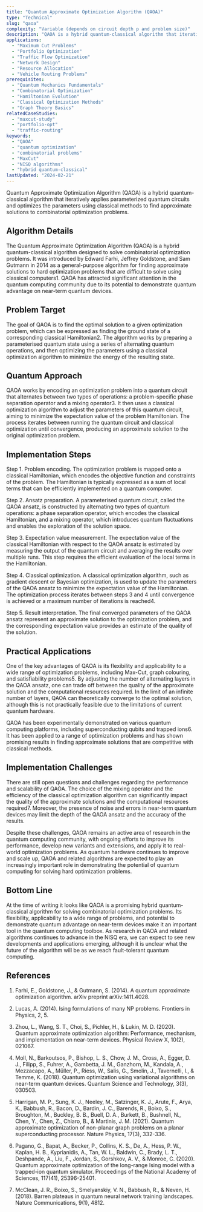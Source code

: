 ```yaml
---
title: "Quantum Approximate Optimization Algorithm (QAOA)"
type: "Technical"
slug: "qaoa"
complexity: "Variable (depends on circuit depth p and problem size)"
description: "QAOA is a hybrid quantum-classical algorithm that iteratively applies parameterized quantum circuits and optimizes the parameters using classical methods to find approximate solutions to combinatorial optimization problems."
applications:
  - "Maximum Cut Problems"
  - "Portfolio Optimization"
  - "Traffic Flow Optimization"
  - "Network Design"
  - "Resource Allocation"
  - "Vehicle Routing Problems"
prerequisites:
  - "Quantum Mechanics Fundamentals"
  - "Combinatorial Optimization"
  - "Hamiltonian Evolution"
  - "Classical Optimization Methods"
  - "Graph Theory Basics"
relatedCaseStudies:
  - "maxcut-study"
  - "portfolio-opt"
  - "traffic-routing"
keywords:
  - "QAOA"
  - "quantum optimization"
  - "combinatorial problems"
  - "MaxCut"
  - "NISQ algorithms"
  - "hybrid quantum-classical"
lastUpdated: "2024-02-21"
---
```


Quantum Approximate Optimization Algorithm (QAOA) is a hybrid quantum-classical algorithm that iteratively applies parameterized quantum circuits and optimizes the parameters using classical methods to find approximate solutions to combinatorial optimization problems.

## Algorithm Details

The Quantum Approximate Optimization Algorithm (QAOA) is a hybrid quantum-classical algorithm designed to solve combinatorial optimization problems. It was introduced by Edward Farhi, Jeffrey Goldstone, and Sam Gutmann in 2014 as a general-purpose algorithm for finding approximate solutions to hard optimization problems that are difficult to solve using classical computers1. QAOA has attracted significant attention in the quantum computing community due to its potential to demonstrate quantum advantage on near-term quantum devices.

## Problem Target

The goal of QAOA is to find the optimal solution to a given optimization problem, which can be expressed as finding the ground state of a corresponding classical Hamiltonian2. The algorithm works by preparing a parameterised quantum state using a series of alternating quantum operations, and then optimizing the parameters using a classical optimization algorithm to minimize the energy of the resulting state.

## Quantum Approach

QAOA works by encoding an optimization problem into a quantum circuit that alternates between two types of operations: a problem-specific phase separation operator and a mixing operator3. It then uses a classical optimization algorithm to adjust the parameters of this quantum circuit, aiming to minimize the expectation value of the problem Hamiltonian. The process iterates between running the quantum circuit and classical optimization until convergence, producing an approximate solution to the original optimization problem.

## Implementation Steps

Step 1. Problem encoding. The optimization problem is mapped onto a classical Hamiltonian, which encodes the objective function and constraints of the problem. The Hamiltonian is typically expressed as a sum of local terms that can be efficiently implemented on a quantum computer.

Step 2. Ansatz preparation. A parameterised quantum circuit, called the QAOA ansatz, is constructed by alternating two types of quantum operations: a phase separation operator, which encodes the classical Hamiltonian, and a mixing operator, which introduces quantum fluctuations and enables the exploration of the solution space.

Step 3. Expectation value measurement. The expectation value of the classical Hamiltonian with respect to the QAOA ansatz is estimated by measuring the output of the quantum circuit and averaging the results over multiple runs. This step requires the efficient evaluation of the local terms in the Hamiltonian.

Step 4. Classical optimization. A classical optimization algorithm, such as gradient descent or Bayesian optimization, is used to update the parameters of the QAOA ansatz to minimize the expectation value of the Hamiltonian. The optimization process iterates between steps 3 and 4 until convergence is achieved or a maximum number of iterations is reached4.

Step 5. Result interpretation. The final converged parameters of the QAOA ansatz represent an approximate solution to the optimization problem, and the corresponding expectation value provides an estimate of the quality of the solution.

## Practical Applications

One of the key advantages of QAOA is its flexibility and applicability to a wide range of optimization problems, including Max-Cut, graph colouring, and satisfiability problems5. By adjusting the number of alternating layers in the QAOA ansatz, one can trade off between the quality of the approximate solution and the computational resources required. In the limit of an infinite number of layers, QAOA can theoretically converge to the optimal solution, although this is not practically feasible due to the limitations of current quantum hardware.

QAOA has been experimentally demonstrated on various quantum computing platforms, including superconducting qubits and trapped ions6. It has been applied to a range of optimization problems and has shown promising results in finding approximate solutions that are competitive with classical methods.

## Implementation Challenges

There are still open questions and challenges regarding the performance and scalability of QAOA. The choice of the mixing operator and the efficiency of the classical optimization algorithm can significantly impact the quality of the approximate solutions and the computational resources required7. Moreover, the presence of noise and errors in near-term quantum devices may limit the depth of the QAOA ansatz and the accuracy of the results.

Despite these challenges, QAOA remains an active area of research in the quantum computing community, with ongoing efforts to improve its performance, develop new variants and extensions, and apply it to real-world optimization problems. As quantum hardware continues to improve and scale up, QAOA and related algorithms are expected to play an increasingly important role in demonstrating the potential of quantum computing for solving hard optimization problems.

## Bottom Line

At the time of writing it looks like QAOA is a promising hybrid quantum-classical algorithm for solving combinatorial optimization problems. Its flexibility, applicability to a wide range of problems, and potential to demonstrate quantum advantage on near-term devices make it an important tool in the quantum computing toolbox. As research in QAOA and related algorithms continues to advance in the NISQ era, we can expect to see new developments and applications emerging, although it is unclear what the future of the algorithm will be as we reach fault-tolerant quantum computing.

## References

1. Farhi, E., Goldstone, J., & Gutmann, S. (2014). A quantum approximate optimization algorithm. arXiv preprint arXiv:1411.4028.

2. Lucas, A. (2014). Ising formulations of many NP problems. Frontiers in Physics, 2, 5.

3. Zhou, L., Wang, S. T., Choi, S., Pichler, H., & Lukin, M. D. (2020). Quantum approximate optimization algorithm: Performance, mechanism, and implementation on near-term devices. Physical Review X, 10(2), 021067.

4. Moll, N., Barkoutsos, P., Bishop, L. S., Chow, J. M., Cross, A., Egger, D. J., Filipp, S., Fuhrer, A., Gambetta, J. M., Ganzhorn, M., Kandala, A., Mezzacapo, A., Müller, P., Riess, W., Salis, G., Smolin, J., Tavernelli, I., & Temme, K. (2018). Quantum optimization using variational algorithms on near-term quantum devices. Quantum Science and Technology, 3(3), 030503.

5. Harrigan, M. P., Sung, K. J., Neeley, M., Satzinger, K. J., Arute, F., Arya, K., Babbush, R., Bacon, D., Bardin, J. C., Barends, R., Boixo, S., Broughton, M., Buckley, B. B., Buell, D. A., Burkett, B., Bushnell, N., Chen, Y., Chen, Z., Chiaro, B., & Martinis, J. M. (2021). Quantum approximate optimization of non-planar graph problems on a planar superconducting processor. Nature Physics, 17(3), 332-336.

6. Pagano, G., Bapat, A., Becker, P., Collins, K. S., De, A., Hess, P. W., Kaplan, H. B., Kyprianidis, A., Tan, W. L., Baldwin, C., Brady, L. T., Deshpande, A., Liu, F., Jordan, S., Gorshkov, A. V., & Monroe, C. (2020). Quantum approximate optimization of the long-range Ising model with a trapped-ion quantum simulator. Proceedings of the National Academy of Sciences, 117(41), 25396-25401.

7. McClean, J. R., Boixo, S., Smelyanskiy, V. N., Babbush, R., & Neven, H. (2018). Barren plateaus in quantum neural network training landscapes. Nature Communications, 9(1), 4812.